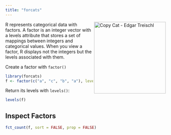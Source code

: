 ```yaml
---
title: "forcats"
---
```


<img src="https://forcats.tidyverse.org/logo.png" alt="Copy Cat - Edgar Treischl" align="right" width="225"/>

R represents categorical data with factors. A factor is an integer vector with a levels attribute that stores a set of mappings between integers and categorical values. When you view a factor, R displays not the integers but the levels associated with them.

Create a factor with `factor()`

```r
library(forcats)
f <- factor(c("a", "c", "b", "a"), levels = c("a", "b", "c"))
```

Return its levels with `levels()`:

```r
levels(f)
```

## Inspect Factors


```r
fct_count(f, sort = FALSE, prop = FALSE) 
```


